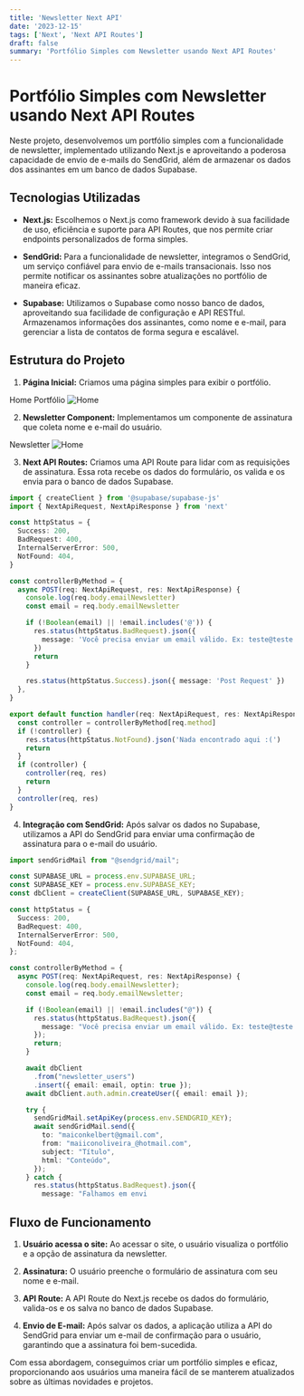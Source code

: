 ```yaml
---
title: 'Newsletter Next API'
date: '2023-12-15'
tags: ['Next', 'Next API Routes']
draft: false
summary: 'Portfólio Simples com Newsletter usando Next API Routes'
---
```


# Portfólio Simples com Newsletter usando Next API Routes

Neste projeto, desenvolvemos um portfólio simples com a funcionalidade de newsletter, implementado utilizando Next.js e aproveitando a poderosa capacidade de envio de e-mails do SendGrid, além de armazenar os dados dos assinantes em um banco de dados Supabase.

## Tecnologias Utilizadas

- **Next.js:** Escolhemos o Next.js como framework devido à sua facilidade de uso, eficiência e suporte para API Routes, que nos permite criar endpoints personalizados de forma simples.

- **SendGrid:** Para a funcionalidade de newsletter, integramos o SendGrid, um serviço confiável para envio de e-mails transacionais. Isso nos permite notificar os assinantes sobre atualizações no portfólio de maneira eficaz.

- **Supabase:** Utilizamos o Supabase como nosso banco de dados, aproveitando sua facilidade de configuração e API RESTful. Armazenamos informações dos assinantes, como nome e e-mail, para gerenciar a lista de contatos de forma segura e escalável.

## Estrutura do Projeto

1. **Página Inicial:** Criamos uma página simples para exibir o portfólio.

Home Portfólio
![Home](https://raw.githubusercontent.com/maicxn/Newsletter-nextAPI/main/_data/assets/newsletter.png)

2. **Newsletter Component:** Implementamos um componente de assinatura que coleta nome e e-mail do usuário.

Newsletter
![Home](https://raw.githubusercontent.com/maicxn/Newsletter-nextAPI/main/_data/assets/cadastro_email.png)

3. **Next API Routes:** Criamos uma API Route para lidar com as requisições de assinatura. Essa rota recebe os dados do formulário, os valida e os envia para o banco de dados Supabase.

```typescript
import { createClient } from '@supabase/supabase-js'
import { NextApiRequest, NextApiResponse } from 'next'

const httpStatus = {
  Success: 200,
  BadRequest: 400,
  InternalServerError: 500,
  NotFound: 404,
}

const controllerByMethod = {
  async POST(req: NextApiRequest, res: NextApiResponse) {
    console.log(req.body.emailNewsletter)
    const email = req.body.emailNewsletter

    if (!Boolean(email) || !email.includes('@')) {
      res.status(httpStatus.BadRequest).json({
        message: 'Você precisa enviar um email válido. Ex: teste@teste.com ',
      })
      return
    }

    res.status(httpStatus.Success).json({ message: 'Post Request' })
  },
}

export default function handler(req: NextApiRequest, res: NextApiResponse) {
  const controller = controllerByMethod[req.method]
  if (!controller) {
    res.status(httpStatus.NotFound).json('Nada encontrado aqui :(')
    return
  }
  if (controller) {
    controller(req, res)
    return
  }
  controller(req, res)
}
```

4. **Integração com SendGrid:** Após salvar os dados no Supabase, utilizamos a API do SendGrid para enviar uma confirmação de assinatura para o e-mail do usuário.

```typescript
import sendGridMail from "@sendgrid/mail";

const SUPABASE_URL = process.env.SUPABASE_URL;
const SUPABASE_KEY = process.env.SUPABASE_KEY;
const dbClient = createClient(SUPABASE_URL, SUPABASE_KEY);

const httpStatus = {
  Success: 200,
  BadRequest: 400,
  InternalServerError: 500,
  NotFound: 404,
};

const controllerByMethod = {
  async POST(req: NextApiRequest, res: NextApiResponse) {
    console.log(req.body.emailNewsletter);
    const email = req.body.emailNewsletter;

    if (!Boolean(email) || !email.includes("@")) {
      res.status(httpStatus.BadRequest).json({
        message: "Você precisa enviar um email válido. Ex: teste@teste.com ",
      });
      return;
    }

    await dbClient
      .from("newsletter_users")
      .insert({ email: email, optin: true });
    await dbClient.auth.admin.createUser({ email: email });

    try {
      sendGridMail.setApiKey(process.env.SENDGRID_KEY);
      await sendGridMail.send({
        to: "maiconkelbert@gmail.com",
        from: "maiiconoliveira_@hotmail.com",
        subject: "Título",
        html: "Conteúdo",
      });
    } catch {
      res.status(httpStatus.BadRequest).json({
        message: "Falhamos em envi
```

## Fluxo de Funcionamento

1. **Usuário acessa o site:** Ao acessar o site, o usuário visualiza o portfólio e a opção de assinatura da newsletter.

2. **Assinatura:** O usuário preenche o formulário de assinatura com seu nome e e-mail.

3. **API Route:** A API Route do Next.js recebe os dados do formulário, valida-os e os salva no banco de dados Supabase.

4. **Envio de E-mail:** Após salvar os dados, a aplicação utiliza a API do SendGrid para enviar um e-mail de confirmação para o usuário, garantindo que a assinatura foi bem-sucedida.

Com essa abordagem, conseguimos criar um portfólio simples e eficaz, proporcionando aos usuários uma maneira fácil de se manterem atualizados sobre as últimas novidades e projetos.

```

```

